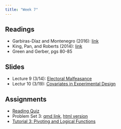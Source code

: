 ```yaml
---
title: "Week 7"
---
```


## Readings

-   Garbiras-Díaz and Montenegro (2016): [link](https://www.aeaweb.org/articles?id=10.1257/aer.20210778)
-   King, Pan, and Roberts (2014): [link](https://www.science.org/doi/10.1126/science.1251722)
-   Green and Gerber, pgs 80-85

## Slides

-   Lecture 9 (3/14): [Electoral Malfeasance](/lectures/09-fraud/fraud.qmd)
- Lectur 10 (3/19): [Covariates in Experimental Design](/lectures/10-covar_design/covar_design.qmd)

## Assignments

-   [Reading Quiz](https://canvas.mit.edu/courses/24619/quizzes/39667)
-   Problem Set 3: [qmd link](https://www.dropbox.com/scl/fi/h5g4nucqgbt93on11vzt9/pset3.qmd?rlkey=6lbsbro12dcqlflzdt14dnl0o&dl=0), [html version](/psets/pset3.qmd)
-   [Tutorial 3: Pivoting and Logical Functions](https://dhidalgo.shinyapps.io/03-pivoting_logical)
